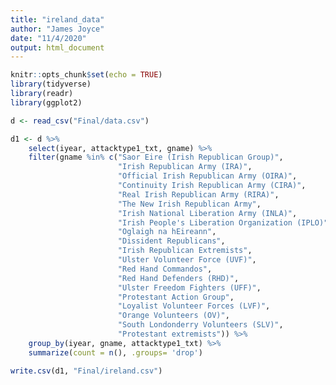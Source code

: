 ---
title: "ireland_data"
author: "James Joyce"
date: "11/4/2020"
output: html_document
---

```{r setup, include=FALSE}
knitr::opts_chunk$set(echo = TRUE)
library(tidyverse)
library(readr)
library(ggplot2)
```

```{r}

d <- read_csv("Final/data.csv") 

d1 <- d %>%
    select(iyear, attacktype1_txt, gname) %>%
    filter(gname %in% c("Saor Eire (Irish Republican Group)",
                        "Irish Republican Army (IRA)",
                        "Official Irish Republican Army (OIRA)",
                        "Continuity Irish Republican Army (CIRA)",
                        "Real Irish Republican Army (RIRA)",
                        "The New Irish Republican Army",
                        "Irish National Liberation Army (INLA)",
                        "Irish People's Liberation Organization (IPLO)",
                        "Oglaigh na hEireann",
                        "Dissident Republicans",
                        "Irish Republican Extremists",
                        "Ulster Volunteer Force (UVF)",
                        "Red Hand Commandos",
                        "Red Hand Defenders (RHD)",
                        "Ulster Freedom Fighters (UFF)",
                        "Protestant Action Group",
                        "Loyalist Volunteer Forces (LVF)",
                        "Orange Volunteers (OV)",
                        "South Londonderry Volunteers (SLV)",
                        "Protestant extremists")) %>%
    group_by(iyear, gname, attacktype1_txt) %>%
    summarize(count = n(), .groups= 'drop')

write.csv(d1, "Final/ireland.csv")

```